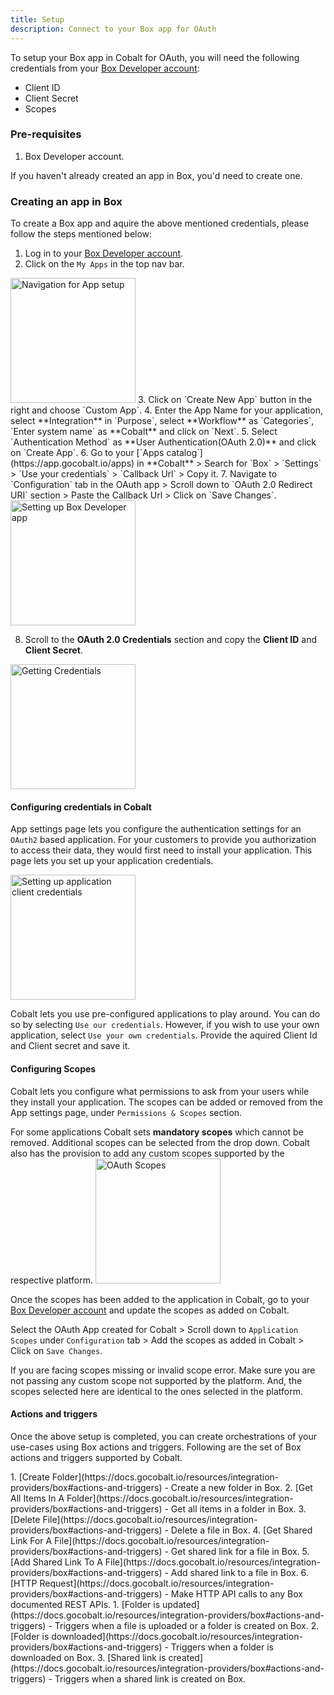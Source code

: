 ```yaml
---
title: Setup
description: Connect to your Box app for OAuth
---
```

To setup your Box app in Cobalt for OAuth, you will need the following credentials from your [Box Developer account](https://developer.box.com/):
- Client ID
- Client Secret
- Scopes

### Pre-requisites

1. Box Developer account.

<Info>If you haven't already created an app in Box, you'd need to create one.</Info>

### Creating an app in Box

To create a Box app and aquire the above mentioned credentials, please follow the steps mentioned below:

1. Log in to your [Box Developer account](https://developer.box.com/).
2. Click on the `My Apps` in the top nav bar.
<img height="200" src="/images/Box/box_navigation.png" alt="Navigation for App setup"/>
3. Click on `Create New App` button in the right and choose `Custom App`.
4. Enter the App Name for your application, select **Integration** in `Purpose`, select **Workflow** as `Categories`, `Enter system name` as **Cobalt** and click on `Next`.
5. Select `Authentication Method` as **User Authentication(OAuth 2.0)** and click on `Create App`.
6. Go to your [`Apps catalog`](https://app.gocobalt.io/apps) in **Cobalt** > Search for `Box` > `Settings` > `Use your credentials` > `Callback Url` > Copy it.
7. Navigate to `Configuration` tab in the OAuth app > Scroll down to `OAuth 2.0 Redirect URI` section > Paste the Callback Url > Click on `Save Changes`.
<img height="200" src="/images/Box/box_config.png" alt="Setting up Box Developer app"/>

8. Scroll to the **OAuth 2.0 Credentials** section and copy the **Client ID** and **Client Secret**.
<img height="200" src="/images/Box/box_credentials.png" alt="Getting Credentials"/>

#### Configuring credentials in Cobalt
App settings page lets you configure the authentication settings for an `OAuth2` based application. For your customers to provide you authorization to access their data,
they would first need to install your application. This page lets you set up your application credentials.

<img height="200" src="/images/Box/box_cobalt.png" alt="Setting up application client credentials"/>

Cobalt lets you use pre-configured applications to play around. You can do so by selecting `Use our credentials`. However, if you wish to use your own application,
select `Use your own credentials`. Provide the aquired Client Id and Client secret and save it.

#### Configuring Scopes
Cobalt lets you configure what permissions to ask from your users while they install your application. The scopes can be added or removed from the App settings page, under `Permissions & Scopes`
section. 

For some applications Cobalt sets **mandatory scopes** which cannot be removed. Additional scopes can be selected from the drop down. Cobalt also has the provision to add any 
custom scopes supported by the respective platform.
<img height="200" src="/images/Box/box_scopes.png" alt="OAuth Scopes"/>

Once the scopes has been added to the application in Cobalt, go to your [Box Developer account](https://developer.box.com/) and update the scopes as added on Cobalt.

Select the OAuth App created for Cobalt > Scroll down to `Application Scopes` under `Configuration` tab > Add the scopes as added in Cobalt > Click on `Save Changes`. 

<Warning>
If you are facing scopes missing or invalid scope error. Make sure you are not passing any custom scope not supported by the platform. And, the scopes selected here are
identical to the ones selected in the platform.
</Warning>

#### Actions and triggers
Once the above setup is completed, you can create orchestrations of your use-cases using Box actions and triggers. Following are the set of Box actions and triggers
supported by Cobalt.

<Tabs>
  <Tab title="Actions">
   <AccordionGroup>
  <Accordion title="Folders">
     1. [Create Folder](https://docs.gocobalt.io/resources/integration-providers/box#actions-and-triggers) - Create a new folder in Box.
     2. [Get All Items In A Folder](https://docs.gocobalt.io/resources/integration-providers/box#actions-and-triggers) - Get all items in a folder in Box.
     </Accordion>
     <Accordion title="Files">
     3. [Delete File](https://docs.gocobalt.io/resources/integration-providers/box#actions-and-triggers) - Delete a file in Box.
     4. [Get Shared Link For A File](https://docs.gocobalt.io/resources/integration-providers/box#actions-and-triggers) - Get shared link for a file in Box.
     5. [Add Shared Link To A File](https://docs.gocobalt.io/resources/integration-providers/box#actions-and-triggers) - Add shared link to a file in Box.
      </Accordion>
      <Accordion title="Others">
     6. [HTTP Request](https://docs.gocobalt.io/resources/integration-providers/box#actions-and-triggers) - Make HTTP API calls to any Box documented REST APIs.
      </Accordion>
</AccordionGroup>
  </Tab>

  <Tab title="Triggers">
         1. [Folder is updated](https://docs.gocobalt.io/resources/integration-providers/box#actions-and-triggers) - Triggers when a file is uploaded or a folder is created on Box.
         2. [Folder is downloaded](https://docs.gocobalt.io/resources/integration-providers/box#actions-and-triggers) - Triggers when a folder is downloaded on Box.
         3. [Shared link is created](https://docs.gocobalt.io/resources/integration-providers/box#actions-and-triggers) - Triggers when a shared link is created on Box.
  </Tab>
</Tabs>